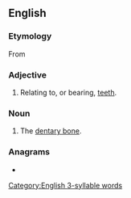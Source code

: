 ==English==

===Etymology===
From {{etyl|frm|en}} {{m|frm|dentaire}}

===Adjective===
{{en-adj|-}}

# {{lb|en|anatomy}} Relating to, or bearing, [[tooth|teeth]].

===Noun===
{{en-noun}}

# {{lb|en|anatomy}} The [[dentary bone]].

===Anagrams===
* {{anagrams|en|a=adenrty|trayned}}

[[Category:English 3-syllable words]]